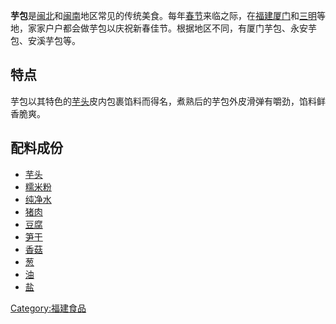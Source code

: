 {{original research|time=2016-09-26T14:46:04+00:00}}
{{unreferenced|time=2016-09-26T14:23:45+00:00}}
'''芋包'''是[[闽北|闽北]]和[[闽南|闽南]]地区常见的传统美食。每年[[春节|春节]]来临之际，在[[福建|福建]][[厦门|厦门]]和[[三明市|三明]]等地，家家户户都会做芋包以庆祝新春佳节。根据地区不同，有厦门芋包、永安芋包、安溪芋包等。

== 特点 ==
芋包以其特色的[[芋头|芋头]]皮内包裹馅料而得名，煮熟后的芋包外皮滑弹有嚼劲，馅料鲜香脆爽。

== 配料成份 ==
* [[芋头|芋头]]
* [[糯米粉|糯米粉]]
* [[纯净水|纯净水]]
* [[猪肉|猪肉]]
* [[豆腐|豆腐]]
* [[笋干|笋干]]
* [[香菇|香菇]]
* [[葱|葱]]
* [[油|油]]
* [[盐|盐]]

[[Category:福建食品|Category:福建食品]]
